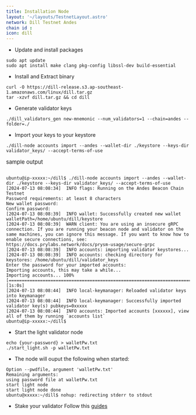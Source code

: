 ```yaml
---
title: Installation Node
layout: '~/layouts/TestnetLayout.astro'
network: Dill Testnet Andes
chain id : 
icon: dill
---
```


- Update and install packages
```
sudo apt update
sudo apt install make clang pkg-config libssl-dev build-essential
```

- Install and Extract binary
```
curl -O https://dill-release.s3.ap-southeast-1.amazonaws.com/linux/dill.tar.gz
tar -xzvf dill.tar.gz && cd dill
```

- Generate validator keys
```
./dill_validators_gen new-mnemonic --num_validators=1 --chain=andes --folder=./
```

- Import your keys to your keystore
```
./dill-node accounts import --andes --wallet-dir ./keystore --keys-dir validator_keys/ --accept-terms-of-use
```
<span style="font-size: 15px;">sample output</span>
```

ubuntu@ip-xxxxx:~/dill$ ./dill-node accounts import --andes --wallet-dir ./keystore --keys-dir validator_keys/ --accept-terms-of-use
[2024-07-13 08:08:34]  INFO flags: Running on the Andes Beacon Chain Testnet
Password requirements: at least 8 characters
New wallet password:
Confirm password:
[2024-07-13 08:08:39]  INFO wallet: Successfully created new wallet walletPath=/home/ubuntu/dill/keystore
[2024-07-13 08:08:39]  WARN client: You are using an insecure gRPC connection. If you are running your beacon node and validator on the same machines, you can ignore this message. If you want to know how to enable secure connections, see: https://docs.prylabs.network/docs/prysm-usage/secure-grpc
[2024-07-13 08:08:39]  INFO accounts: importing validator keystores...
[2024-07-13 08:08:39]  INFO accounts: checking directory for keystores: /home/ubuntu/dill/validator_keys
Enter the password for your imported accounts:
Importing accounts, this may take a while...
Importing accounts... 100% [===================================================================================]  [1s:0s]
[2024-07-13 08:08:44]  INFO local-keymanager: Reloaded validator keys into keymanager
[2024-07-13 08:08:44]  INFO local-keymanager: Successfully imported validator key(s) pubkeys=0xxxxx
[2024-07-13 08:08:44]  INFO accounts: Imported accounts [xxxxxx], view all of them by running `accounts list`
ubuntu@ip-xxxxx:~/dill$
```

- Start the light validator node
```
echo {your-password} > walletPw.txt
./start_light.sh -p walletPw.txt
```

- The node will ouput the following when started:
```
Option --pwdfile, argument 'walletPw.txt'
Remaining arguments:
using password file at walletPw.txt
start light node
start light node done
ubuntu@xxxxx:~/dill$ nohup: redirecting stderr to stdout
```

- Stake your validator
Follow this [guides](https://past-chokeberry-e85.notion.site/andes-doc-a23a9f71a85a4be9a6737e54d2674060)
